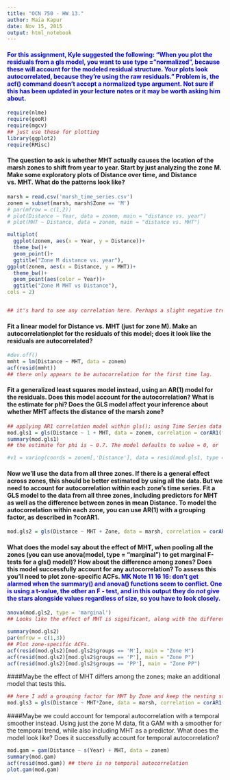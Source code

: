 ---
title: "OCN 750 - HW 13."
author: Maia Kapur
date: Nov 15, 2015
output: html_notebook
---
#### <span style ="color:blue"> For this assignment, Kyle suggested the following: "When you plot the residuals from a gls model, you want to use type = "normalized", because these will account for the modeled residual structure. Your plots look autocorrelated, because they're using the raw residuals." Problem is, the acf() command doesn't accept a normalized type argument. Not sure if this has been updated in your lecture notes or it may be worth asking him about. </span>

```{r, warning = FALSE, message = FALSE, fig.width = 8}
require(nlme)
require(geoR)
require(mgcv)
## just use these for plotting
library(ggplot2)
require(RMisc)
```
#### The question to ask is whether MHT actually causes the location of the marsh zones to shift from year to year. Start by just analyzing the zone M. Make some exploratory plots of Distance over time, and Distance vs. MHT. What do the patterns look like?
```{r, warning = FALSE, message = FALSE, fig.width = 8}
marsh = read.csv('marsh_time_series.csv')
zonem = subset(marsh, marsh$Zone == 'M')
# par(mfrow = c(1,2))
# plot(Distance ~ Year, data = zonem, main = "distance vs. year")
# plot(MHT ~ Distance, data = zonem, main = "distance vs. MHT")

multiplot(
  ggplot(zonem, aes(x = Year, y = Distance))+
  theme_bw()+
  geom_point()+
  ggtitle("Zone M distance vs. year"),
ggplot(zonem, aes(x = Distance, y = MHT))+
  theme_bw()+
  geom_point(aes(color = Year))+
  ggtitle("Zone M MHT vs Distance"),
cols = 2)


## it's hard to see any correlation here. Perhaps a slight negative trend in both plots (distance over time, MHT over distance).
```
#### Fit a linear model for Distance vs. MHT (just for zone M). Make an autocorrelationplot for the residuals of this model; does it look like the residuals are autocorrelated?

```{r, warning = FALSE, message = FALSE, fig.width = 8, fig.height = 4}
#dev.off()
mmht = lm(Distance ~ MHT, data = zonem)
acf(resid(mmht)) 
## there only appears to be autocorrelation for the first time lag.
```
#### Fit a generalized least squares model instead, using an AR(1) model for the residuals. Does this model account for the autocorrelation? What is the estimate for phi? Does the GLS model affect your inference about whether MHT affects the distance of the marsh zone?
```{r, warning = FALSE, message = FALSE, fig.width = 8, fig.height = 4}
## applying AR1 correlation model within gls(); using Time Series data (not Distance)
mod.gls1 = gls(Distance ~ 1 + MHT, data = zonem, correlation = corAR1(form = ~Year))
summary(mod.gls1)
## the estimate for phi is ~ 0.7. The model defaults to value = 0, or 'no autocorrelation'. However, it appears MHT is an insignificant predictor of "distance".

#v1 = variog(coords = zonem[,'Distance'], data = resid(mod.gls1, type = "normalized")) ## not east, north

```
#### Now we'll use the data from all three zones. If there is a general effect across zones, this should be better estimated by using all the data. But we need to account for autocorrelation within each zone's time series. Fit a GLS model to the data from all three zones, including predictors for MHT as well as the difference between zones in mean Distance. To model the autocorrelation within each zone, you can use AR(1) with a grouping factor, as described in ?corAR1. 
```{r, warning = FALSE, message = FALSE, fig.width = 8, fig.height = 4}
mod.gls2 = gls(Distance ~ MHT + Zone, data = marsh, correlation = corAR1(form = ~Year|Zone))
```
#### What does the model say about the effect of MHT, when pooling all the zones (you can use anova(model, type = "marginal") to get marginal F-tests for a gls() model)? How about the difference among zones? Does this model successfully account for any autocorrelation? To assess this you'll need to plot zone-specific ACFs. <span style ="color:blue"> MK Note 11 16 16: don't get alarmed when the summary() and anova() functions seem to conflict. One is using a t-value, the other  an F - test, and in this output they do *not* give the stars alongside values regardless of size, so you have to look closely.</span>
```{r,  message = FALSE, fig.width = 10, fig.height = 6}
anova(mod.gls2, type = 'marginal')
## Looks like the effect of MHT is significant, along with the differences among zones.

summary(mod.gls2)
par(mfrow = c(1,3))
## Plot zone-specific ACFs.
acf(resid(mod.gls2)[mod.gls2$groups == 'M'], main = "Zone M")
acf(resid(mod.gls2)[mod.gls2$groups == 'P'], main = "Zone P")
acf(resid(mod.gls2)[mod.gls2$groups == 'PP'], main = "Zone PP")
```
####Maybe the effect of MHT differs among the zones; make an additional model that tests this.
```{r}
## here I add a grouping factor for MHT by Zone and keep the nesting structure of Zone within Year
mod.gls3 = gls(Distance ~ MHT*Zone, data = marsh, correlation = corAR1(form = ~Year|Zone))
```
####Maybe we could account for temporal autocorrelation with a temporal smoother instead. Using just the zone M data, fit a GAM with a smoother for the temporal trend, while also including MHT as a predictor. What does the model look like?  Does it successfully account for temporal autocorrelation?
```{r}
mod.gam = gam(Distance ~ s(Year) + MHT, data = zonem)
summary(mod.gam)
acf(resid(mod.gam)) ## there is no temporal autocorrelation
plot.gam(mod.gam)
```

